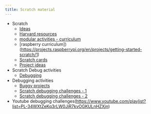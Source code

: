 ```yaml
---
title: Scratch material
---
```


+ Scratch
  - [Ideas](https://scratch.mit.edu/ideas)
  - [Harvard resources](https://scratched.gse.harvard.edu/resources.html)
  - [modular activities - curriculum](https://gettingunstuck.gse.harvard.edu/)
  - [raspberry curriculum])(https://projects.raspberrypi.org/en/projects/getting-started-scratch/1)
  - [Scratch cards](https://resources.scratch.mit.edu/www/cards/en/scratch-cards-all.pdf)
  - [Project ideas](https://www.codewizardshq.com/scratch-project-ideas/)
+ Scratch Debug activities
  - [Debugging](https://scratched.gse.harvard.edu/sites/default/files/plan_2.pdf)
+ Debugging activities
  - [Buggy projects](https://scratch.mit.edu/search/projects?q=debug)
  - [Scratch debugging challenges - 1](https://sites.google.com/tldsb.on.ca/coding/challenges/jr-int-challenges-year-one)
  - [Scratch debugging challenges - 2](https://sites.google.com/tldsb.on.ca/coding/challenges/jr-int-challenges-year-two?authuser=0)
+ Youtube debugging challenges(https://www.youtube.com/playlist?list=PL-34WXtZeKq3rLW0JjR7kvOGKULnHZXjn)